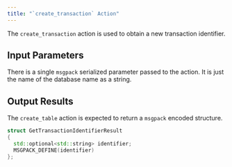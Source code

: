 ```yaml
---
title: "`create_transaction` Action"
---
```


The `create_transaction` action is used to obtain a new transaction identifier.

## Input Parameters

There is a single `msgpack` serialized parameter passed to the action.  It is just the name of the database name as a string.

## Output Results

The `create_table` action is expected to return a `msgpack` encoded structure.

```c++
struct GetTransactionIdentifierResult
{
  std::optional<std::string> identifier;
  MSGPACK_DEFINE(identifier)
};
```
